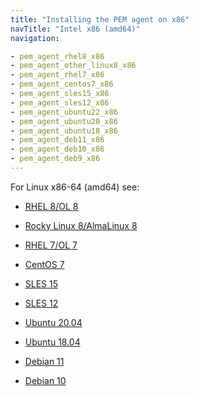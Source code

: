 ```yaml
---
title: "Installing the PEM agent on x86"
navTitle: "Intel x86 (amd64)"
navigation:

- pem_agent_rhel8_x86
- pem_agent_other_linux8_x86
- pem_agent_rhel7_x86
- pem_agent_centos7_x86
- pem_agent_sles15_x86
- pem_agent_sles12_x86
- pem_agent_ubuntu22_x86
- pem_agent_ubuntu20_x86
- pem_agent_ubuntu18_x86
- pem_agent_deb11_x86
- pem_agent_deb10_x86
- pem_agent_deb9_x86
---
```


For Linux x86-64 (amd64) see:
  - [RHEL 8/OL 8](pem_agent_rhel8_x86)

  - [Rocky Linux 8/AlmaLinux 8](pem_agent_other_linux8_x86)
  - [RHEL 7/OL 7](pem_agent_rhel7_x86)
  - [CentOS 7](pem_agent_centos7_x86)
  - [SLES 15](pem_agent_sles15_x86)
  - [SLES 12](pem_agent_sles12_x86)
  - [Ubuntu 20.04](pem_agent_ubuntu20_x86)
  - [Ubuntu 18.04](pem_agent_ubuntu18_x86)
  - [Debian 11](pem_agent_deb11_x86)
  - [Debian 10](pem_agent_deb10_x86)
